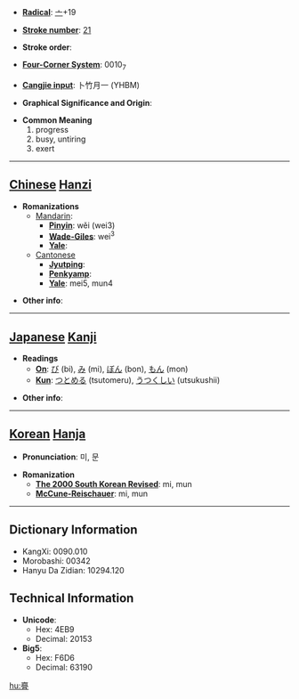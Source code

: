 * '''[[Wiktionary:Chinese radical index| Radical]]''': [[Wiktionary:Chinese radical index 亠|亠]]+19

* '''[[Wiktionary:Chinese total strokes index|Stroke number]]''': [[Wiktionary:Chinese total strokes index 21|21]]

* '''Stroke order''': 

* '''[[Wiktionary:Chinese four corner index|Four-Corner System]]''': 0010<sub>7</sub>

* '''[[Wiktionary:Chinese Cangjie index|Cangjie input]]''': 卜竹月一 (YHBM)

* '''Graphical Significance and Origin''': 

* '''Common Meaning'''
*#progress
*# busy, untiring
*# exert


----

== [[Chinese]] [[Hanzi]] ==

* '''Romanizations'''
** [[Mandarin]]:
*** '''[[Pinyin]]''': wěi (wei3)
*** '''[[Wade-Giles]]''': wei<sup>3</sup>
*** '''[[Yale]]''': 
**[[Cantonese]]
***'''[[Jyutping]]''':
***'''[[Penkyamp]]''': 
***'''[[Yale]]''': mei5, mun4

* '''Other info''': 

----

== [[Japanese]] [[Kanji]] ==

* '''Readings'''
** '''[[On]]''': [[び]] (bi), [[み]] (mi), [[ぼん]] (bon), [[もん]] (mon)
** '''[[Kun]]''': [[つとめる]] (tsutomeru), [[うつくしい]] (utsukushii)

* '''Other info''':  

----

== [[Korean]] [[Hanja]] ==

* '''Pronunciation''': 미, 문

* '''Romanization'''
** '''[[The 2000 South Korean Revised Romanization|The 2000 South Korean Revised]]''': mi, mun
** '''[[McCune-Reischauer]]''': mi, mun

----

== Dictionary Information ==

* KangXi: 0090.010
* Morobashi: 00342
* Hanyu Da Zidian: 10294.120

== Technical Information ==

* '''Unicode''':
** Hex: 4EB9
** Decimal: 20153
* '''Big5''':
** Hex: F6D6
** Decimal: 63190

[[hu:亹]]